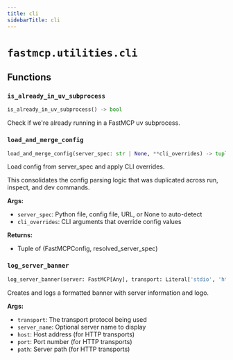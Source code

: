 ```yaml
---
title: cli
sidebarTitle: cli
---
```


# `fastmcp.utilities.cli`

## Functions

### `is_already_in_uv_subprocess` <sup><a href="https://github.com/jlowin/fastmcp/blob/main/src/fastmcp/utilities/cli.py#L28" target="_blank"><Icon icon="github" style="width: 14px; height: 14px;" /></a></sup>

```python
is_already_in_uv_subprocess() -> bool
```


Check if we're already running in a FastMCP uv subprocess.


### `load_and_merge_config` <sup><a href="https://github.com/jlowin/fastmcp/blob/main/src/fastmcp/utilities/cli.py#L33" target="_blank"><Icon icon="github" style="width: 14px; height: 14px;" /></a></sup>

```python
load_and_merge_config(server_spec: str | None, **cli_overrides) -> tuple[FastMCPConfig, str]
```


Load config from server_spec and apply CLI overrides.

This consolidates the config parsing logic that was duplicated across
run, inspect, and dev commands.

**Args:**
- `server_spec`: Python file, config file, URL, or None to auto-detect
- `cli_overrides`: CLI arguments that override config values

**Returns:**
- Tuple of (FastMCPConfig, resolved_server_spec)


### `log_server_banner` <sup><a href="https://github.com/jlowin/fastmcp/blob/main/src/fastmcp/utilities/cli.py#L151" target="_blank"><Icon icon="github" style="width: 14px; height: 14px;" /></a></sup>

```python
log_server_banner(server: FastMCP[Any], transport: Literal['stdio', 'http', 'sse', 'streamable-http']) -> None
```


Creates and logs a formatted banner with server information and logo.

**Args:**
- `transport`: The transport protocol being used
- `server_name`: Optional server name to display
- `host`: Host address (for HTTP transports)
- `port`: Port number (for HTTP transports)
- `path`: Server path (for HTTP transports)

